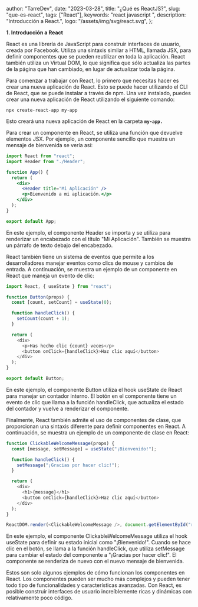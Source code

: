 
  author: "TarreDev",
  date: "2023-03-28",
  title: "¿Qué es ReactJS?",
  slug: "que-es-react",
  tags: ["React"],
  keywords: "react javascript ",
  description: "Introducción a React.",
  logo: "/assets/img/svg/react.svg",
};


<b>1. Introducción a React</b>

React es una librería de JavaScript para construir interfaces de usuario, creada por Facebook. Utiliza una sintaxis similar a HTML, llamada JSX, para definir componentes que se pueden reutilizar en toda la aplicación. React también utiliza un Virtual DOM, lo que significa que sólo actualiza las partes de la página que han cambiado, en lugar de actualizar toda la página.

Para comenzar a trabajar con React, lo primero que necesitas hacer es crear una nueva aplicación de React. Esto se puede hacer utilizando el CLI de React, que se puede instalar a través de npm. Una vez instalado, puedes crear una nueva aplicación de React utilizando el siguiente comando:

```
npx create-react-app my-app
```

Esto creará una nueva aplicación de React en la carpeta <b>`my-app.`</b>

Para crear un componente en React, se utiliza una función que devuelve elementos JSX. Por ejemplo, un componente sencillo que muestra un mensaje de bienvenida se vería así:

```jsx
import React from "react";
import Header from "./Header";

function App() {
  return (
    <div>
      <Header title="Mi Aplicación" />
      <p>Bienvenido a mi aplicación.</p>
    </div>
  );
}

export default App;
```

En este ejemplo, el componente Header se importa y se utiliza para renderizar un encabezado con el título "Mi Aplicación". También se muestra un párrafo de texto debajo del encabezado.

React también tiene un sistema de eventos que permite a los desarrolladores manejar eventos como clics de mouse y cambios de entrada. A continuación, se muestra un ejemplo de un componente en React que maneja un evento de clic:

```javascript
import React, { useState } from "react";

function Button(props) {
  const [count, setCount] = useState(0);

  function handleClick() {
    setCount(count + 1);
  }

  return (
    <div>
      <p>Has hecho clic {count} veces</p>
      <button onClick={handleClick}>Haz clic aquí</button>
    </div>
  );
}

export default Button;
```

En este ejemplo, el componente Button utiliza el hook useState de React para manejar un contador interno. El botón en el componente tiene un evento de clic que llama a la función handleClick, que actualiza el estado del contador y vuelve a renderizar el componente.

Finalmente, React también admite el uso de componentes de clase, que proporcionan una sintaxis diferente para definir componentes en React. A continuación, se muestra un ejemplo de un componente de clase en React:

```javascript
function ClickableWelcomeMessage(props) {
  const [message, setMessage] = useState("¡Bienvenido!");

  function handleClick() {
    setMessage("¡Gracias por hacer clic!");
  }

  return (
    <div>
      <h1>{message}</h1>
      <button onClick={handleClick}>Haz clic aquí</button>
    </div>
  );
}

ReactDOM.render(<ClickableWelcomeMessage />, document.getElementById("root"));
```

En este ejemplo, el componente ClickableWelcomeMessage utiliza el hook useState para definir su estado inicial como "¡Bienvenido!". Cuando se hace clic en el botón, se llama a la función handleClick, que utiliza setMessage para cambiar el estado del componente a "¡Gracias por hacer clic!". El componente se renderiza de nuevo con el nuevo mensaje de bienvenida.

Estos son solo algunos ejemplos de cómo funcionan los componentes en React. Los componentes pueden ser mucho más complejos y pueden tener todo tipo de funcionalidades y características avanzadas. Con React, es posible construir interfaces de usuario increíblemente ricas y dinámicas con relativamente poco código.
